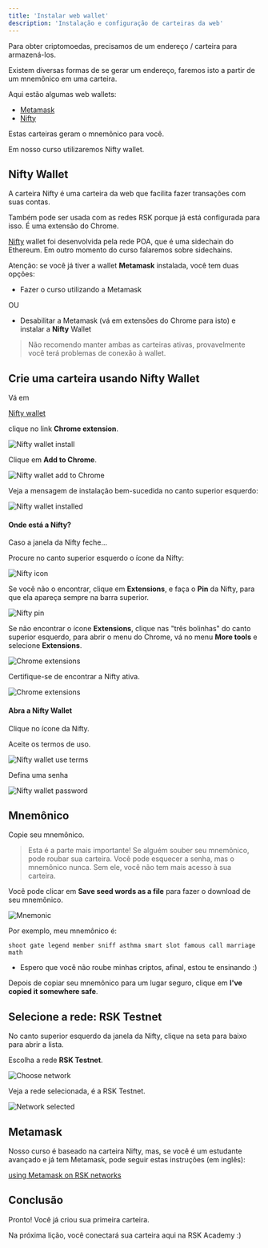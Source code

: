 ```yaml
---
title: 'Instalar web wallet'
description: 'Instalação e configuração de carteiras da web'
---
```


Para obter criptomoedas, precisamos de um endereço / carteira para armazená-los.

Existem diversas formas de se gerar um endereço,
faremos isto a partir de um mnemônico em uma carteira.

Aqui estão algumas web wallets:

- [Metamask](https://metamask.io/)
- [Nifty](https://www.poa.network/for-users/nifty-wallet)

Estas carteiras geram o mnemônico para você.

Em nosso curso utilizaremos Nifty wallet.

## Nifty Wallet

A carteira Nifty é uma carteira da web que facilita fazer transações com suas contas.

Também pode ser usada com as redes RSK porque já está configurada para isso.
É uma extensão do Chrome.

[Nifty](https://www.poa.network/for-users/nifty-wallet) wallet
foi desenvolvida pela rede POA, que é uma sidechain do Ethereum.
Em outro momento do curso falaremos sobre sidechains.

Atenção: se você já tiver a wallet **Metamask** instalada, você tem duas opções:

- Fazer o curso utilizando a Metamask

OU

- Desabilitar a Metamask (vá em extensões do Chrome para isto) e instalar a **Nifty** Wallet

> Não recomendo manter ambas as carteiras ativas,
> provavelmente você terá problemas de conexão à wallet.

## Crie uma carteira usando Nifty Wallet

Vá em

[Nifty wallet](https://www.poa.network/for-users/nifty-wallet)

clique no link **Chrome extension**.

![Nifty wallet install](/img/courses/dev/01/install-web-wallet/image-10.png)

Clique em **Add to Chrome**.

![Nifty wallet add to Chrome](/img/courses/dev/01/install-web-wallet/image-11.png)

Veja a mensagem de instalação bem-sucedida no canto superior esquerdo:

![Nifty wallet installed](/img/courses/dev/01/install-web-wallet/image-12.png)

#### Onde está a Nifty?

Caso a janela da Nifty feche...

Procure no canto superior esquerdo o ícone da Nifty:

![Nifty icon](/img/courses/dev/01/install-web-wallet/image-18.png)

Se você não o encontrar, clique em **Extensions**,
e faça o **Pin** da Nifty, para que ela apareça sempre na barra superior.

![Nifty pin](/img/courses/dev/01/install-web-wallet/image-19.png)

Se não encontrar o ícone **Extensions**,
clique nas "três bolinhas" do canto superior esquerdo, para abrir o menu do Chrome,
vá no menu **More tools** e selecione **Extensions**.

![Chrome extensions](/img/courses/dev/01/install-web-wallet/image-20.png)

Certifique-se de encontrar a Nifty ativa.

![Chrome extensions](/img/courses/dev/01/install-web-wallet/image-21.png)

#### Abra a Nifty Wallet

Clique no ícone da Nifty.

Aceite os termos de uso.

![Nifty wallet use terms](/img/courses/dev/01/install-web-wallet/image-13.png)

Defina uma senha

![Nifty wallet password](/img/courses/dev/01/install-web-wallet/image-14.png)

## Mnemônico

Copie seu mnemônico.

> Esta é a parte mais importante!
> Se alguém souber seu mnemônico, pode roubar sua carteira.
> Você pode esquecer a senha, mas o mnemônico nunca.
> Sem ele, você não tem mais acesso à sua carteira.

Você pode clicar em **Save seed words as a file** para fazer o download de seu mnemônico.

![Mnemonic](/img/courses/dev/01/install-web-wallet/image-15.png)

Por exemplo, meu mnemônico é:

```
shoot gate legend member sniff asthma smart slot famous call marriage math
```

- Espero que você não roube minhas criptos, afinal, estou te ensinando :)

Depois de copiar seu mnemônico para um lugar seguro,
clique em **I've copied it somewhere safe**.

## Selecione a rede: RSK Testnet

No canto superior esquerdo da janela da Nifty,
clique na seta para baixo para abrir a lista.

Escolha a rede **RSK Testnet**.

![Choose network](/img/courses/dev/01/install-web-wallet/image-16.png)

Veja a rede selecionada, é a RSK Testnet.

![Network selected](/img/courses/dev/01/install-web-wallet/image-17.png)

## Metamask

Nosso curso é baseado na carteira Nifty, mas,
se você é um estudante avançado e já tem Metamask,
pode seguir estas instruções (em inglês):

[using Metamask on RSK networks](https://developers.rsk.co/wallet/use/metamask/)

## Conclusão

Pronto!
Você já criou sua primeira carteira.

Na próxima lição, você conectará sua carteira aqui na RSK Academy :)
